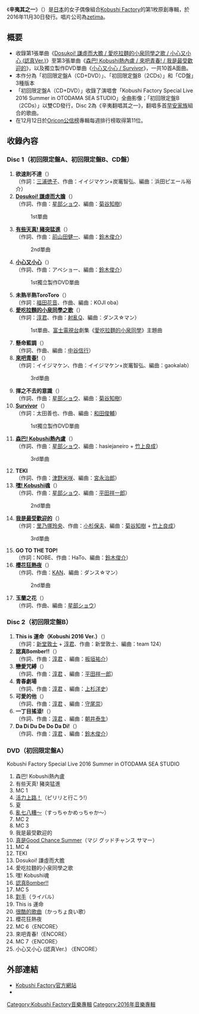 {{unreferenced|time=2016-11-27T00:15:58+00:00}}
{{Infobox Album
| Name = 辛夷其之一
| Original_name = {{lang|ja|辛夷其ノ壱}}
| Cover = 
| Artist = [[Kobushi_Factory|Kobushi Factory]]
| Type = 專輯
| Released = 2016年11月30日
| Recorded = 2015年－2016年
| Genre = [[J-POP|J-POP]]
| Length = 
| Label = [[zetima|zetima]]
| Producer = 
| Certification  = 
| Chart position = * 週榜最高排名第11位<small>（[[Oricon公信榜|Oricon]]）</small> 
| Reviews = 
| Last album            =  - 
| This album            = '''辛夷其之一'''<br />（2016年）
| Next album            = -
| Misc           = {{Singles
 | Name          = 辛夷其之一
 | Type          = 錄音室專輯
 | Single 1      = [[小心又小心_/_Survivor|小心又小心 / Survivor]]
 | Single 1 date = 2015年4月21日
 | Single 2      = [[Dosukoi!_謙虛而大膽_/_愛吃拉麵的小泉同學之歌_/_小心又小心_(認真Ver.)|Dosukoi! 謙虛而大膽 / 愛吃拉麵的小泉同學之歌 / 小心又小心 (認真Ver.)]]
 | Single 2 date = 2015年9月2日
 | Single 3      = [[櫻花狂熱夜_/_有些天真!_豬突猛進_/_嘿!_Kobushi魂|櫻花狂熱夜 / 有些天真! 豬突猛進 / 嘿! Kobushi魂]]
 | Single 3 date = 2016年2月17日
 | Single 4      = [[森巴!_Kobushi熱內盧_/_來吧青春!_/_我是最受歡迎的|森巴! Kobushi熱內盧 / 來吧青春! / 我是最受歡迎的]]
 | Single 4 date = 2016年7月27日
}}
}}
《'''辛夷其之一'''》（{{lang|ja|辛夷其ノ壱}}）是[[日本|日本]]的女子偶像組合[[Kobushi_Factory|Kobushi Factory]]的第1枚原創專輯，於2016年11月30日發行。唱片公司為[[zetima|zetima]]。

== 概要 ==
* 收錄第1張單曲《[[Dosukoi!_謙虛而大膽_/_愛吃拉麵的小泉同學之歌_/_小心又小心_(認真Ver.)|Dosukoi! 謙虛而大膽 / 愛吃拉麵的小泉同學之歌 / 小心又小心 (認真Ver.)]]》至第3張單曲《[[森巴!_Kobushi熱內盧_/_來吧青春!_/_我是最受歡迎的|森巴! Kobushi熱內盧 / 來吧青春! / 我是最受歡迎的]]》，以及獨立製作DVD單曲《[[小心又小心_/_Survivor|小心又小心 / Survivor]]》，一共10首A面曲。
* 本作分為「初回限定盤A（CD+DVD）」、「初回限定盤B（2CDs）」和「CD盤」3種版本
* 「初回限定盤A（CD+DVD）」收錄了演唱會「Kobushi Factory Special Live 2016 Summer in OTODAMA SEA STUDIO」全曲影像；「初回限定盤B（2CDs）」以雙CD發行，Disc 2為《辛夷翻唱其之一》，翻唱多首[[早安家族|早安家族]]組合的歌曲。
* 在12月12日於[[Oricon公信榜|Oricon公信榜]]專輯每週排行榜取得第11位。

== 收錄內容 ==
=== Disc 1（初回限定盤A、初回限定盤B、CD盤） ===
# '''欲速則不達'''（{{lang|ja|急がば回れ}}）<br/>（作詞：[[三浦徳子|三浦徳子]]、作曲：イイジマケン+炭竃智弘、編曲：浜田ピエール裕介）
# '''[[Dosukoi!_謙虛而大膽_/_愛吃拉麵的小泉同學之歌_/_小心又小心_(認真Ver.)|Dosukoi! 謙虛而大膽]]'''（{{lang|ja|ドスコイ! ケンキョにダイタン}}）<br/>（作詞、作曲：[[星部ショウ|星部ショウ]]、編曲：[[菊谷知樹|菊谷知樹]]）
#:1st單曲
# '''[[櫻花狂熱夜_/_有些天真!_豬突猛進_/_嘿!_Kobushi魂|有些天真! 豬突猛進]]'''（{{lang|ja|チョット愚直に! 猪突猛進}}）<br/>（作詞、作曲：[[前山田健一|前山田健一]]、編曲：[[鈴木俊介|鈴木俊介]]）
#:2nd單曲
# '''[[小心又小心_/_Survivor|小心又小心]]'''（{{lang|ja|念には念}}）<br/>（作詞、作曲：アベショー、編曲：[[鈴木俊介|鈴木俊介]]）
#:1st獨立製作DVD單曲
# '''未熟半熟ToroToro'''（{{lang|ja|未熟半熟トロトロ}}）<br/>（作詞：[[福田花音|福田花音]]、作曲、編曲：KOJI oba）
# '''[[Dosukoi!_謙虛而大膽_/_愛吃拉麵的小泉同學之歌_/_小心又小心_(認真Ver.)|愛吃拉麵的小泉同學之歌]]'''（{{lang|ja|ラーメン大好き小泉さんの唄}}）<br/>（作詞：[[淳君|淳君]]、作曲：[[射亂Q|射亂Q]]、編曲：ダンス☆マン）
#:1st單曲、[[富士電視台|富士電視台]]劇集《[[愛吃拉麵的小泉同學|愛吃拉麵的小泉同學]]》主題曲
# '''懸命藍調'''（{{lang|ja|懸命ブルース}}）<br/>（作詞、作曲、編曲：[[中谷信行|中谷信行]]）
# '''[[森巴!_Kobushi熱內盧_/_來吧青春!_/_我是最受歡迎的|來吧青春!]]'''（{{lang|ja|バッチ来い青春!}}）<br/>（作詞：イイジマケン、作曲：イイジマケン+炭竃智弘、編曲：gaokalab）
#:3rd單曲
# '''揮之不去的意識'''（{{lang|ja|残心}}）<br/>（作詞、作曲：[[星部ショウ|星部ショウ]]、編曲：[[菊谷知樹|菊谷知樹]]）
# '''[[小心又小心_/_Survivor|Survivor]]'''（{{lang|ja|サバイバー}}）<br/>（作詞：太田善也、作曲、編曲：[[和田俊輔|和田俊輔]]）
#:1st獨立製作DVD單曲
# '''[[森巴!_Kobushi熱內盧_/_來吧青春!_/_我是最受歡迎的|森巴! Kobushi熱內盧]]'''（{{lang|ja|サンバ！こぶしジャネイロ}}）<br/>（作詞、作曲：[[星部ショウ|星部ショウ]]、編曲：hasiejaneiro + [[竹上良成|竹上良成]]）
#:3rd單曲
# '''TEKI'''<br/>（作詞、作曲：[[津野米咲|津野米咲]]、編曲：[[宮永治郎|宮永治郎]]）
# '''[[櫻花狂熱夜_/_有些天真!_豬突猛進_/_嘿!_Kobushi魂|嘿! Kobushi魂]]'''（{{lang|ja|押忍！こぶし魂}}）<br/>（作詞、作曲：[[星部ショウ|星部ショウ]]、編曲：[[平田祥一郎|平田祥一郎]]）
#:2nd單曲
# '''[[森巴!_Kobushi熱內盧_/_來吧青春!_/_我是最受歡迎的|我是最受歡迎的]]'''（{{lang|ja|オラはにんきもの}}）<br/>（作詞：[[里乃塚玲央|里乃塚玲央]]、作曲：[[小杉保夫|小杉保夫]]、編曲：[[菊谷知樹|菊谷知樹]] + [[竹上良成|竹上良成]]）
#:3rd單曲
# '''GO TO THE TOP!'''<br/>（作詞：NOBE、作曲：HaTo、編曲：[[鈴木俊介|鈴木俊介]]）
# '''[[櫻花狂熱夜_/_有些天真!_豬突猛進_/_嘿!_Kobushi魂|櫻花狂熱夜]]'''（{{lang|ja|桜ナイトフィーバー }}）<br/>（作詞、作曲：[[Kan|KAN]]、編曲：ダンス☆マン）
#:2nd單曲
# '''玉蘭之花'''（{{lang|ja|辛夷の花}}）<br/>（作詞、作曲、編曲：[[星部ショウ|星部ショウ]]）

=== Disc 2（初回限定盤B） ===
# '''This is 運命（Kobushi 2016 Ver.）'''（{{lang|ja|This is 運命 (こぶし2016Ver.)}}）<br/>（作詞：[[新堂敦士|新堂敦士]] + [[淳君|淳君]]、作曲：新堂敦士、編曲：team 124）
# '''認真Bomber!!'''（{{lang|ja|本気ボンバー!!}}）<br/>（作詞、作曲：[[淳君|淳君]] 、編曲：[[板垣祐介|板垣祐介]]）
# '''戀愛咒縛'''（{{lang|ja|恋の呪縛}}）<br/>（作詞、作曲：[[淳君|淳君]] 、編曲：[[平田祥一郎|平田祥一郎]]）
# '''青春劇場'''<br/>（作詞、作曲：[[淳君|淳君]] 、編曲：[[上杉洋史|上杉洋史]]）
# '''可愛的他'''（{{lang|ja|かわいい彼}}）<br/>（作詞、作曲：[[淳君|淳君]] 、編曲：[[守尾崇|守尾崇]]）
# '''一丁目搖滾!'''（{{lang|ja|一丁目ロック！}}）<br/>（作詞、作曲：[[淳君|淳君]] 、編曲：[[朝井泰生|朝井泰生]]）
# '''Da Di Du De Do Da Di!'''（{{lang|ja|ダディドゥデドダディ！}}）<br/>（作詞、作曲：[[淳君|淳君]] 、編曲：[[鈴木俊介|鈴木俊介]]）


=== DVD（初回限定盤A） ===
;Kobushi Factory Special Live 2016 Summer in OTODAMA SEA STUDIO
# 森巴! Kobushi熱內盧
# 有些天真! 豬突猛進
# MC 1
# [[活力上路！|活力上路！]]（ピリリと行こう!）
# 夏
# [[Berryz公寓9階|亂七八糟〜]]（すっちゃかめっちゃか〜）
# MC 2
# MC 3
# 我是最受歡迎的
# [[去吧_去吧_Monkey_Dance|真是Good Chance Summer]]（マジ グッドチャンス サマー）
# MC 4
# TEKI
# Dosukoi! 謙虛而大膽
# 愛吃拉麵的小泉同學之歌
# 嘿! Kobushi魂
# [[認真Bomber!!|認真Bomber!!]]
# MC 5
# [[青春巴士導遊_/_對手|對手]]（ライバル）
# This is 運命
# [[不醜陋的哲學|很酷的歌曲]]（かっちょ良い歌）
# 櫻花狂熱夜
# MC 6〈ENCORE〉
# 來吧青春!〈ENCORE〉
# MC 7〈ENCORE〉
# 小心又小心 (認真Ver.) 〈ENCORE〉

== 外部連結 ==
* [http://helloproject.com/release/detail/EPCE-7268/ Kobushi Factory官方網站]{{ja icon}}
* {{YouTube|8S-YIkMrQAE|《玉蘭之花》PV}}

{{Kobushi Factory}}

{{DEFAULTSORT:Kobushi Sono Ichi}}
[[Category:Kobushi_Factory音樂專輯|Category:Kobushi Factory音樂專輯]]
[[Category:2016年音樂專輯|Category:2016年音樂專輯]]